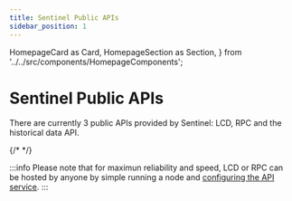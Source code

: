 ```yaml
---
title: Sentinel Public APIs
sidebar_position: 1
---
```

  HomepageCard as Card,
  HomepageSection as Section,
} from '../../src/components/HomepageComponents';

# Sentinel Public APIs

There are currently 3 public APIs provided by Sentinel: LCD, RPC and the historical data API.  

<Section title="APIs" id="apis">
  <Card
    title="RPC endpoints"
    description="Sentinel RPC endpoints"
    to="/api/?v=RPC"
    svgFile="/icons/api.svg"
  />
  <Card
    title="gRPC"
    description="Sentinel high performance, universal RPC framework"
    to="/apis/grpc"
    svgFile="/icons/api.svg"
  />
  <Card
    title="LCD"
    description="State queries, legacy transactions endpoints"
    to="/api/?v=LCD"
    svgFile="/icons/api.svg"
  />
  {/*
  <Card
    title="Historical Data"
    description="Historical data API used by the Sentinel site"
    to="/api/?v=DATA"
    svgFile="/icons/api.svg"
  />
  */} 
  </Section>

:::info 
Please note that for maximun reliability and speed, LCD or RPC can be hosted by anyone by simple running a node and [configuring the API service](https://docs.cosmos.network/master/core/grpc_rest.html).
:::
